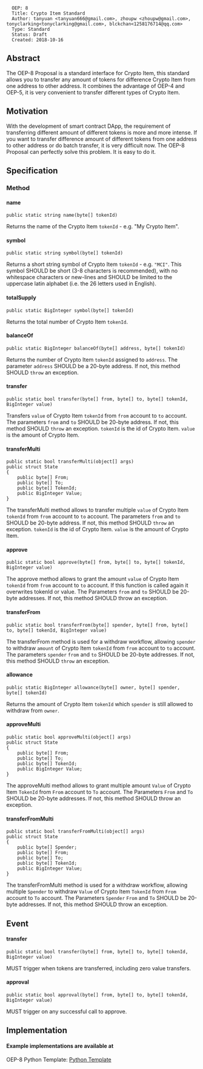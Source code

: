 <pre>
  OEP: 8
  Title: Crypto Item Standard
  Author: tanyuan <tanyuan666@gmail.com>, zhoupw <zhoupw@gmail.com>, tonyclarking<tonyclarking@gmail.com>, blckchan<1258176714@qq.com>
  Type: Standard
  Status: Draft
  Created: 2018-10-16
</pre>

==Abstract==
The OEP-8 Proposal is a standard interface for Crypto Item, this standard allows you to transfer any amount of tokens for difference Crypto Item from one address to other address.
It combines the advantage of OEP-4 and OEP-5, it is very convenient to transfer different types of Crypto Item.

==Motivation==
With the development of smart contract DApp, the requirement of transferring different amount of different tokens is more and more intense. If you want to transfer difference amount of different tokens from one address to other address or do batch transfer, it is very difficult now.
The OEP-8 Proposal can perfectly solve this problem. It is easy to do it.

==Specification==
===Method===
====name====
<pre>
public static string name(byte[] tokenId)
</pre>
Returns the name of the Crypto Item <code>tokenId</code> - e.g. "My Crypto Item".

====symbol====
<pre>
public static string symbol(byte[] tokenId)
</pre>
Returns a short string symbol of Crypto Item <code>tokenId</code> - e.g. <code>"MCI"</code>.
This symbol SHOULD be short (3-8 characters is recommended), with no whitespace characters or new-lines and SHOULD be limited to the uppercase latin alphabet (i.e. the 26 letters used in English).

====totalSupply====
<pre>
public static BigInteger symbol(byte[] tokenId)
</pre>
Returns the total number of Crypto Item <code>tokenId</code>.

====balanceOf====
<pre>
public static BigInteger balanceOf(byte[] address, byte[] tokenId)
</pre>
Returns the number of Crypto Item <code>tokenId</code> assigned to <code>address</code>.
The parameter <code>address</code> SHOULD be a 20-byte address. If not, this method SHOULD <code>throw</code> an exception.

====transfer====
<pre>
public static bool transfer(byte[] from, byte[] to, byte[] tokenId, BigInteger value)
</pre>
Transfers <code>value</code> of Crypto Item <code>tokenId</code> from <code>from</code> account to <code>to</code> account.
The parameters <code>from</code> and <code>to</code> SHOULD be 20-byte address. If not, this method SHOULD <code>throw</code> an exception.
<code>tokenId</code> is the id of Crypto Item. <code>value</code> is the amount of Crypto Item.

====transferMulti====
<pre>
public static bool transferMulti(object[] args)
public struct State
{
    public byte[] From;
    public byte[] To;
    public byte[] TokenId;
    public BigInteger Value;
}
</pre>
The transferMulti method allows to transfer multiple <code>value</code> of Crypto Item <code>tokenId</code> from <code>from</code> account to <code>to</code> account.
The parameters <code>from</code> and <code>to</code> SHOULD be 20-byte address. If not, this method SHOULD <code>throw</code> an exception.
<code>tokenId</code> is the id of Crypto Item. <code>value</code> is the amount of Crypto Item.

====approve====
<pre>
public static bool approve(byte[] from, byte[] to, byte[] tokenId, BigInteger value)
</pre>
The approve method allows to grant the amount <code>value</code> of Crypto Item <code>tokenId</code> from <code>from</code> account to <code>to</code> account.
If this function is called again it overwrites tokenId or value.
The Parameters <code>from</code> and <code>to</code> SHOULD be 20-byte addresses. If not, this method SHOULD throw an exception.

====transferFrom====
<pre>
public static bool transferFrom(byte[] spender, byte[] from, byte[] to, byte[] tokenId, BigInteger value)
</pre>
The transferFrom method is used for a withdraw workflow, allowing <code>spender</code> to withdraw <code>amount</code> of Crypto Item <code>tokenId</code>  from <code>from</code> account to <code>to</code> account.
The parameters <code>spender</code> <code>from</code> and <code>to</code> SHOULD be 20-byte addresses. If not, this method SHOULD <code>throw</code> an exception.

====allowance====
<pre>
public static BigInteger allowance(byte[] owner, byte[] spender, byte[] tokenId)
</pre>
Returns the amount of Crypto Item <code>tokenId</code> which <code>spender</code> is still allowed to withdraw from <code>owner</code>.

====approveMulti====
<pre>
public static bool approveMulti(object[] args)
public struct State
{
    public byte[] From;
    public byte[] To;
    public byte[] TokenId;
    public BigInteger Value;
}
</pre>

The approveMulti method allows to grant multiple amount <code>Value</code> of Crypto Item <code>TokenId</code> from <code>From</code> account to <code>To</code> account.
The Parameters <code>From</code> and <code>To</code> SHOULD be 20-byte addresses. If not, this method SHOULD throw an exception.

====transferFromMulti====
<pre>
public static bool transferFromMulti(object[] args)
public struct State
{
    public byte[] Spender;
    public byte[] From;
    public byte[] To;
    public byte[] TokenId;
    public BigInteger Value;
}
</pre>
The transferFromMulti method is used for a withdraw workflow, allowing multiple <code>Spender</code> to withdraw <code>Value</code> of Crypto Item <code>TokenId</code>  from <code>From</code> account to <code>To</code> account.
The Parameters <code>Spender</code> <code>From</code> and <code>To</code> SHOULD be 20-byte addresses. If not, this method SHOULD throw an exception.

==Event==
====transfer====
<pre>
public static bool transfer(byte[] from, byte[] to, byte[] tokenId, BigInteger value)
</pre>
MUST trigger when tokens are transferred, including zero value transfers.

====approval====
<pre>
public static bool approval(byte[] from, byte[] to, byte[] tokenId, BigInteger value)
</pre>
MUST trigger on any successful call to approve.

==Implementation==
====Example implementations are available at====
OEP-8 Python Template: [[https://github.com/skyinglyh1/CollectPumpkin | Python Template]]


